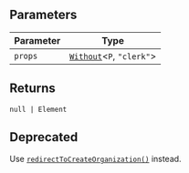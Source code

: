 ## Parameters

| Parameter | Type                                                |
| --------- | --------------------------------------------------- |
| `props`   | [`Without`](../types/without.mdx)\<`P`, `"clerk"`\> |

## Returns

<code>null \| Element</code>

## Deprecated

Use [`redirectToCreateOrganization()`](/docs/references/javascript/clerk#redirect-to-create-organization) instead.
